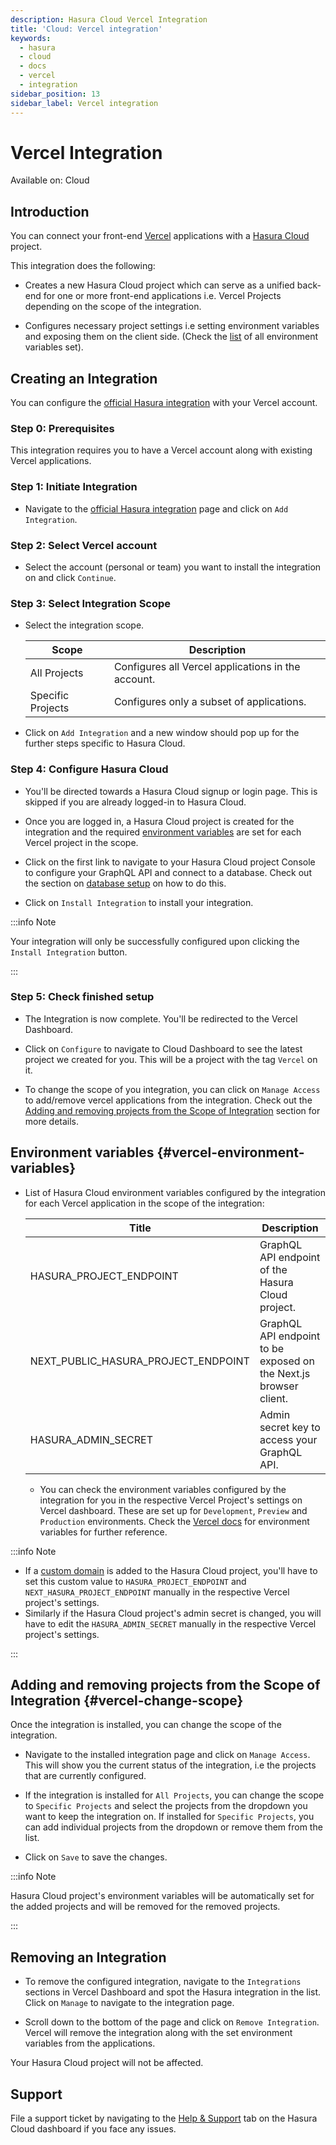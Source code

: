 ```yaml
---
description: Hasura Cloud Vercel Integration
title: 'Cloud: Vercel integration'
keywords:
  - hasura
  - cloud
  - docs
  - vercel
  - integration
sidebar_position: 13
sidebar_label: Vercel integration
---
```



# Vercel Integration

<div className='badge badge--primary heading-badge'>Available on: Cloud</div>

## Introduction

You can connect your front-end [Vercel](https://vercel.com/dashboard) applications with a
[Hasura Cloud](https://cloud.hasura.io/) project.

This integration does the following:

- Creates a new Hasura Cloud project which can serve as a unified back-end for one or more front-end applications i.e.
  Vercel Projects depending on the scope of the integration.

- Configures necessary project settings i.e setting environment variables and exposing them on the client side. (Check
  the [list](#vercel-environment-variables) of all environment variables set).

  <Thumbnail src='/img/projects/integrations/vercel/hasura-vercel.png' alt='Hasura Vercel Integration' width='1146px' />

## Creating an Integration

You can configure the [official Hasura integration](https://vercel.com/integrations/hasura) with your Vercel account.

<Thumbnail
  src='/img/projects/integrations/vercel/hasura-vercel-integration.png'
  alt='Hasura Official Integration page'
  width='1146px'
/>

### Step 0: Prerequisites

This integration requires you to have a Vercel account along with existing Vercel applications.

### Step 1: Initiate Integration

- Navigate to the [official Hasura integration](https://vercel.com/integrations/hasura-v1) page and click on
  `Add Integration`.

  <Thumbnail src='/img/projects/integrations/vercel/add-integration-button.png' alt='Add Integration Button' width='1146px' />

### Step 2: Select Vercel account

- Select the account (personal or team) you want to install the integration on and click `Continue`.

  <Thumbnail src='/img/projects/integrations/vercel/vercel-account-scope.png' alt='Vercel Account Scope' width='400px' />

### Step 3: Select Integration Scope

- Select the integration scope.

  | Scope             | Description                                        |
  | ----------------- | -------------------------------------------------- |
  | All Projects      | Configures all Vercel applications in the account. |
  | Specific Projects | Configures only a subset of applications.          |

  <Thumbnail src='/img/projects/integrations/vercel/selected-projects.png' alt='Vercel selected projects' width='400px' />

- Click on `Add Integration` and a new window should pop up for the further steps specific to Hasura Cloud.

### Step 4: Configure Hasura Cloud

- You'll be directed towards a Hasura Cloud signup or login page. This is skipped if you are already logged-in to Hasura
  Cloud.

- Once you are logged in, a Hasura Cloud project is created for the integration and the required
  [environment variables](#vercel-environment-variables) are set for each Vercel project in the scope.

  <Thumbnail src='/img/projects/integrations/vercel/setup-progress.png' alt='Setup Progress' width='600px' />

- Click on the first link to navigate to your Hasura Cloud project Console to configure your GraphQL API and connect to
  a database. Check out the section on [database setup](/hasura-cloud/projects/create.mdx#cloud-projects-db-setup) on how to do this.

  <Thumbnail src='/img/projects/integrations/vercel/visit-console.png' alt='Visit Console Button' width='600px' />

- Click on `Install Integration` to install your integration.

  <Thumbnail src='/img/projects/integrations/vercel/install-integration.png' alt='Finish Setup Button' width='600px' />

:::info Note

Your integration will only be successfully configured upon clicking the `Install Integration` button.

:::

### Step 5: Check finished setup

- The Integration is now complete. You'll be redirected to the Vercel Dashboard.

  <Thumbnail src='/img/projects/integrations/vercel/integration-complete.png' alt='Integration Complete' width='1146px' />

- Click on `Configure` to navigate to Cloud Dashboard to see the latest project we created for you. This will be a
  project with the tag `Vercel` on it.

  <Thumbnail src='/img/projects/integrations/vercel/vercel-tag-project.png' alt='Integration Complete' width='1146px' />

- To change the scope of you integration, you can click on `Manage Access` to add/remove vercel applications from the
  integration. Check out the [Adding and removing projects from the Scope of Integration](#vercel-change-scope) section
  for more details.

## Environment variables {#vercel-environment-variables}

- List of Hasura Cloud environment variables configured by the integration for each Vercel application in the scope of
  the integration:

  | Title                               | Description                                                       |
  | ----------------------------------- | ----------------------------------------------------------------- |
  | HASURA_PROJECT_ENDPOINT             | GraphQL API endpoint of the Hasura Cloud project.                 |
  | NEXT_PUBLIC_HASURA_PROJECT_ENDPOINT | GraphQL API endpoint to be exposed on the Next.js browser client. |
  | HASURA_ADMIN_SECRET                 | Admin secret key to access your GraphQL API.                      |

  - You can check the environment variables configured by the integration for you in the respective Vercel Project's
    settings on Vercel dashboard. These are set up for `Development`, `Preview` and `Production` environments. Check the
    [Vercel docs](https://vercel.com/docs/concepts/projects/environment-variables) for environment variables for further
    reference.

    <Thumbnail src='/img/projects/integrations/vercel/environment-variables.png' alt='Environment variables' width='1146px' />

:::info Note

- If a [custom domain](/hasura-cloud/projects/domains.mdx) is added to the Hasura Cloud project, you'll have to set this custom value
  to `HASURA_PROJECT_ENDPOINT` and `NEXT_HASURA_PROJECT_ENDPOINT` manually in the respective Vercel project's settings.
- Similarly if the Hasura Cloud project's admin secret is changed, you will have to edit the `HASURA_ADMIN_SECRET`
  manually in the respective Vercel project's settings.

:::

## Adding and removing projects from the Scope of Integration {#vercel-change-scope}

Once the integration is installed, you can change the scope of the integration.

- Navigate to the installed integration page and click on `Manage Access`. This will show you the current status of the
  integration, i.e the projects that are currently configured.

  <Thumbnail src='/img/projects/integrations/vercel/manage-access-button.png' alt='Manage Access Button' width='1146px' />

- If the integration is installed for `All Projects`, you can change the scope to `Specific Projects` and select the
  projects from the dropdown you want to keep the integration on. If installed for `Specific Projects`, you can add
  individual projects from the dropdown or remove them from the list.

  <Thumbnail src='/img/projects/integrations/vercel/manage-access-projects.png' alt='Manage Access For Projects' width='400px' />

- Click on `Save` to save the changes.

:::info Note

Hasura Cloud project's environment variables will be automatically set for the added projects and will be removed for
the removed projects.

:::

## Removing an Integration

- To remove the configured integration, navigate to the `Integrations` sections in Vercel Dashboard and spot the Hasura
  integration in the list. Click on `Manage` to navigate to the integration page.

  <Thumbnail src='/img/projects/integrations/vercel/integration-tab.png' alt='Vercel Integration Tab' width='1146px' />

- Scroll down to the bottom of the page and click on `Remove Integration`. Vercel will remove the integration along with
  the set environment variables from the applications.

  <Thumbnail src='/img/projects/integrations/vercel/remove-integration.png' alt='Remove Vercel Integration' width='1146px' />

Your Hasura Cloud project will not be affected.

## Support

File a support ticket by navigating to the [Help & Support](https://cloud.hasura.io/support/create-ticket) tab on the
Hasura Cloud dashboard if you face any issues.
